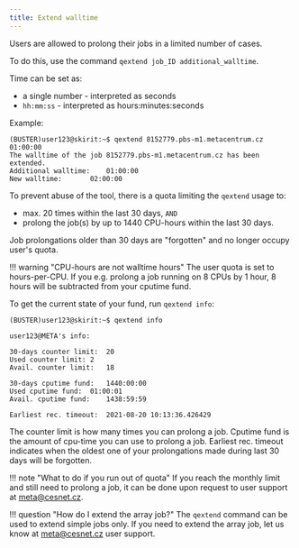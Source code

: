 ```yaml
---
title: Extend walltime
---
```

Users are allowed to prolong their jobs in a limited number of cases.

To do this, use the command `qextend job_ID additional_walltime`.

Time can be set as:

- a single number - interpreted as seconds
- `hh:mm:ss` - interpreted as hours:minutes:seconds

Example:

    (BUSTER)user123@skirit:~$ qextend 8152779.pbs-m1.metacentrum.cz 01:00:00
    The walltime of the job 8152779.pbs-m1.metacentrum.cz has been extended.
    Additional walltime:	01:00:00
    New walltime:		02:00:00

To prevent abuse of the tool, there is a quota limiting the `qextend` usage to:

- max. 20 times within the last 30 days, `AND`
- prolong the job(s) by up to 1440 CPU-hours within the last 30 days.

Job prolongations older than 30 days are "forgotten" and no longer occupy user's quota.

!!! warning "CPU-hours are not walltime hours"
    The user quota is set to hours-per-CPU. If you e.g. prolong a job running on 8 CPUs by 1 hour, 8 hours will be subtracted from your cputime fund.

To get the current state of your fund, run `qextend info`:

    (BUSTER)user123@skirit:~$ qextend info

    user123@META's info:

    30-days counter limit:	20
    Used counter limit:	2
    Avail. counter limit:	18

    30-days cputime fund:	1440:00:00
    Used cputime fund:	01:00:01
    Avail. cputime fund:	1438:59:59

    Earliest rec. timeout:	2021-08-20 10:13:36.426429

The counter limit is how many times you can prolong a job.
Cputime fund is the amount of cpu-time you can use to prolong a job.
Earliest rec. timeout indicates when the oldest one of your prolongations made during last 30 days will be forgotten.

!!! note "What to do if you run out of quota"
    If you reach the monthly limit and still need to prolong a job, it can be done upon request to user support at meta@cesnet.cz.

!!! question "How do I extend the array job?"
    The `qextend` command can be used to extend simple jobs only. If you need to extend the array job, let us know at meta@cesnet.cz user support.

